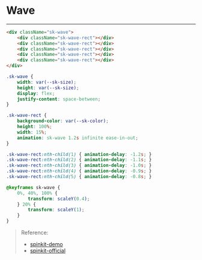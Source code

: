 
<Meta />

<style>
{`
    .sk-wave {
        --sk-size: 40px;
        --sk-color: #1ea7fd;
        width: var(--sk-size);
        height: var(--sk-size);
        display: flex;
        justify-content: space-between;
    }

    .sk-wave-rect {
        background-color: var(--sk-color);
        height: 100%;
        width: 15%;
        animation: sk-wave 1.2s infinite ease-in-out;
    }

    .sk-wave-rect:nth-child(1) { animation-delay: -1.2s; }
    .sk-wave-rect:nth-child(2) { animation-delay: -1.1s; }
    .sk-wave-rect:nth-child(3) { animation-delay: -1.0s; }
    .sk-wave-rect:nth-child(4) { animation-delay: -0.9s; }
    .sk-wave-rect:nth-child(5) { animation-delay: -0.8s; }

    @keyframes sk-wave {
        0%, 40%, 100% {
            transform: scaleY(0.4);
        } 20% {
            transform: scaleY(1);
        }
    }
`}
</style>

# Wave

<Unstyled>
    <div className="p-20">
        <div className="sk-wave">
            <div className="sk-wave-rect"></div>
            <div className="sk-wave-rect"></div>
            <div className="sk-wave-rect"></div>
            <div className="sk-wave-rect"></div>
            <div className="sk-wave-rect"></div>
        </div>
    </div>
</Unstyled>

---

```html
<div className="sk-wave">
    <div className="sk-wave-rect"></div>
    <div className="sk-wave-rect"></div>
    <div className="sk-wave-rect"></div>
    <div className="sk-wave-rect"></div>
    <div className="sk-wave-rect"></div>
</div>
```

```css
.sk-wave {
    width: var(--sk-size);
    height: var(--sk-size);
    display: flex;
    justify-content: space-between;
}

.sk-wave-rect {
    background-color: var(--sk-color);
    height: 100%;
    width: 15%;
    animation: sk-wave 1.2s infinite ease-in-out;
}

.sk-wave-rect:nth-child(1) { animation-delay: -1.2s; }
.sk-wave-rect:nth-child(2) { animation-delay: -1.1s; }
.sk-wave-rect:nth-child(3) { animation-delay: -1.0s; }
.sk-wave-rect:nth-child(4) { animation-delay: -0.9s; }
.sk-wave-rect:nth-child(5) { animation-delay: -0.8s; }

@keyframes sk-wave {
    0%, 40%, 100% {
        transform: scaleY(0.4);
    } 20% {
        transform: scaleY(1);
    }
}
```

> Reference:
> - [spinkit-demo](https://tobiasahlin.com/spinkit/)
> - [spinkit-official](https://github.com/tobiasahlin/SpinKit)